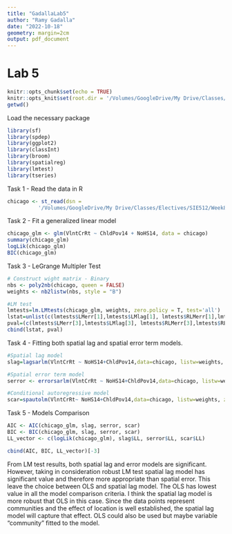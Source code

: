 ```yaml
---
title: "GadallaLab5"
author: "Ramy Gadalla"
date: "2022-10-18"
geometry: margin=2cm
output: pdf_document
---
```


# Lab 5

```r
knitr::opts_chunk$set(echo = TRUE)
knitr::opts_knit$set(root.dir = '/Volumes/GoogleDrive/My Drive/Classes/Electives/SIE512/Week8/ChicagoV2')
getwd()
```

Load the necessary package
```r
library(sf)
library(spdep)
library(ggplot2)
library(classInt)
library(broom)
library(spatialreg)
library(lmtest)
library(tseries)
```

Task 1 - Read the data in R
```r
chicago <- st_read(dsn = 
          '/Volumes/GoogleDrive/My Drive/Classes/Electives/SIE512/Week8/ChicagoV2/ChicagoV2.shp')
```

Task 2 - Fit a generalized linear model
```r
chicago_glm <- glm(VlntCrRt ~ ChldPov14 + NoHS14, data = chicago)
summary(chicago_glm)
logLik(chicago_glm)
BIC(chicago_glm)
```


Task 3 - LeGrange Multipler Test
```r
# Construct wight matrix - Binary
nbs <- poly2nb(chicago, queen = FALSE)
weights <- nb2listw(nbs, style = "B")

#LM test
lmtests=lm.LMtests(chicago_glm, weights, zero.policy = T, test='all')
lstat=unlist(c(lmtests$LMerr[1],lmtests$LMlag[1], lmtests$RLMerr[1],lmtests$RLMlag[1], lmtests$SARMA[1]))
pval=(c(lmtests$LMerr[3],lmtests$LMlag[3], lmtests$RLMerr[3],lmtests$RLMlag[3], lmtests$SARMA[3]))
cbind(lstat, pval)
```


Task 4 - Fitting both spatial lag and spatial error term models.
```r
#Spatial lag model
slag=lagsarlm(VlntCrRt ~ NoHS14+ChldPov14,data=chicago, listw=weights, zero.policy = T)

#Spatial error term model
serror <- errorsarlm(VlntCrRt ~ NoHS14+ChldPov14,data=chicago, listw=weights, zero.policy = T)

#Conditional autoregressive model
scar=spautolm(VlntCrRt~ NoHS14+ChldPov14,data=chicago, listw=weights, zero.policy = T, family='CAR')
```



Task 5 - Models Comparison
```r
AIC <- AIC(chicago_glm, slag, serror, scar)
BIC <- BIC(chicago_glm, slag, serror, scar)
LL_vector <- c(logLik(chicago_glm), slag$LL, serror$LL, scar$LL)

cbind(AIC, BIC, LL_vector)[-3]
```



From LM test results, both spatial lag and error models are significant. However, taking in consideration robust LM test spatial lag model has significant value and therefore more appropriate than spatial error. This leave the choice between OLS and spatial lag model. The OLS has lowest value in all the model comparison criteria. 
I think the spatial lag model is more robust that OLS in this case. Since the data points represent communities and the effect of location is well established, the spatial lag model will capture that effect. OLS could also be used but maybe variable "community" fitted to the model.





